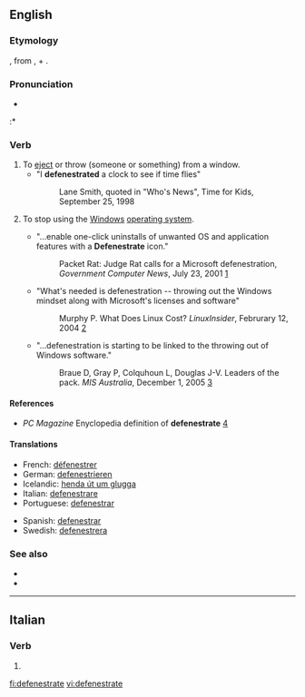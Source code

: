 {{was wotd|2006|February|28}}
==English==

===Etymology===
{{back-form|defenestration|nodot=3}}, from {{L.}} {{term|de-||out|lang=la}}, + {{term|fenestra||[[window]]|lang=la}}.

===Pronunciation===
*{{IPA|/dəˈfɛnɪstɹeɪt/}}
:*{{rhymes|eɪt}}

===Verb===
{{en-verb|defenestrat|ing}}

# To [[eject]] or throw (someone or something) from a window.
#* "I '''defenestrated''' a clock to see if time flies"
#*: Lane Smith, quoted in "Who's News", Time for Kids, September 25, 1998
# {{context|computing|jocular|slang}} To stop using the [[Windows]] [[operating system]].
#* "...enable one-click uninstalls of unwanted OS and application features with a '''Defenestrate''' icon."
#*: Packet Rat: Judge Rat calls for a Microsoft defenestration, ''Government Computer News'', July 23, 2001 [http://www.gcn.com/print/vol20_no20a/4695-1.html]
#* "What's needed is defenestration -- throwing out the Windows mindset along with Microsoft's licenses and software"
#*: Murphy P. What Does Linux Cost? ''LinuxInsider'', Februrary 12, 2004 [http://www.linuxinsider.com/story/32844.html]
#* "...defenestration is starting to be linked to the throwing out of Windows software."
#*: Braue D, Gray P, Colquhoun L, Douglas J-V. Leaders of the pack. ''MIS Australia'', December 1, 2005 [http://www.misweb.com/magarticle.asp?doc_id=25322&rgid=2&listed_months=0]

====References====
* ''PC Magazine'' Enyclopedia definition of '''defenestrate''' [http://www.pcmag.com/encyclopedia_term/0,2542,t=defenestrate&i=56449,00.asp]

====Translations====
{{trans-top|eject from a window}}
*French: [[défenestrer]]
*German: [[defenestrieren]]
*Icelandic: [[henda út um glugga]]
*Italian: [[defenestrare]]
*Portuguese: [[defenestrar]]
{{trans-mid}}
*Spanish: [[defenestrar]]
*Swedish: [[defenestrera]]
{{trans-bottom}}

===See also===
*{{pedialite|Defenestration}}
*{{pedialite|Defenestrations of Prague}}

----

==Italian==

===Verb===
{{infl|it|verb form}}

# {{form of|[[second person plural|Second person plural]] [[present tense]] and [[imperative]]|[[defenestrare]]}}

[[fi:defenestrate]]
[[vi:defenestrate]]